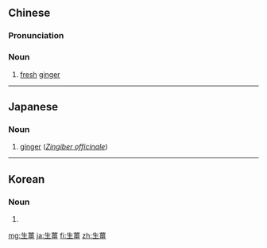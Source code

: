 {{also|生姜}}
==Chinese==
{{zh-forms|s=生姜}}

===Pronunciation===
{{zh-pron
|m=shēngjiāng
|c=saang1 goeng1
|mn=chheⁿ-kiuⁿ/chhiⁿ-kiuⁿ
|cat=n
}}

===Noun===
{{zh-noun}}

# [[fresh]] [[ginger]]

----

==Japanese==
{{ja-kanjitab|生|薑}}

===Noun===
{{ja-noun|しょうが}}

# [[ginger]] (''[[Zingiber officinale]]'')

----

==Korean==
{{ko-hanjatab}}

===Noun===
{{ko-noun|hj|hangeul=생강}}

# {{hanja form of|생강|ginger}}

[[mg:生薑]]
[[ja:生薑]]
[[fi:生薑]]
[[zh:生薑]]
